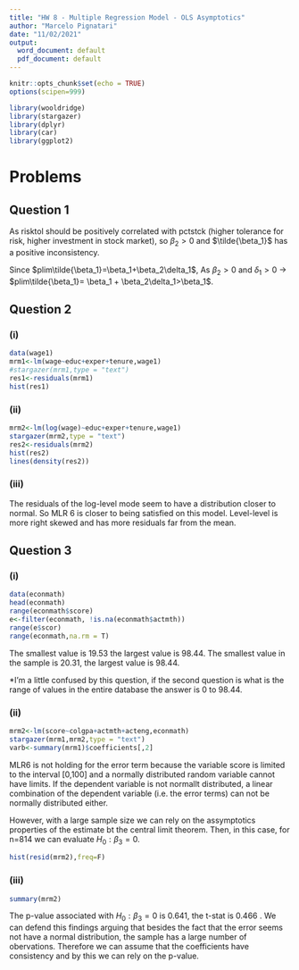```yaml
---
title: "HW 8 - Multiple Regression Model - OLS Asymptotics"
author: "Marcelo Pignatari"
date: "11/02/2021"
output:
  word_document: default
  pdf_document: default
---
```


\tableofcontents


\newpage

```r
knitr::opts_chunk$set(echo = TRUE)
options(scipen=999)
```


```r
library(wooldridge)
library(stargazer)
library(dplyr)
library(car)
library(ggplot2)
```

# Problems

## Question 1

As risktol should be positively correlated with pctstck (higher tolerance for risk, higher investment in stock market), so $\beta_2>0$ and $\tilde{\beta_1}$ has a positive inconsistency.

Since $plim\tilde{\beta_1}=\beta_1+\beta_2\delta_1$, 
As $\beta_2>0$ and $\delta_1>0$ → $plim\tilde{\beta_1}= \beta_1 + \beta_2\delta_1>\beta_1$.

## Question 2

### (i)

```r
data(wage1)
mrm1<-lm(wage~educ+exper+tenure,wage1)
#stargazer(mrm1,type = "text")
res1<-residuals(mrm1)
hist(res1)

```


### (ii)

```r
mrm2<-lm(log(wage)~educ+exper+tenure,wage1)
stargazer(mrm2,type = "text")
res2<-residuals(mrm2)
hist(res2)
lines(density(res2))
```

### (iii)

The residuals of the log-level mode seem to have a distribution closer to normal. So MLR 6 is closer to being satisfied on this model.  Level-level is more right skewed and has more residuals far from the mean. 

## Question 3

### (i)

```r
data(econmath)
head(econmath)
range(econmath$score)
e<-filter(econmath, !is.na(econmath$actmth))
range(e$scor)
range(econmath,na.rm = T)
```

The smallest value is 19.53 the largest value is 98.44.  The smallest value in the sample is 20.31, the largest value is 98.44.

*I'm a little confused by this question, if the second question is what is the range of values in the entire database the answer is 0 to 98.44.

### (ii)

```r
mrm2<-lm(score~colgpa+actmth+acteng,econmath)
stargazer(mrm1,mrm2,type = "text")
varb<-summary(mrm1)$coefficients[,2]

```

MLR6 is not holding for the error term because the variable score is limited to the interval [0,100] and a normally distributed random variable cannot have limits. If the dependent variable is not normallt distributed, a linear combination of the dependent variable (i.e. the error terms) can not be normally distributed either.

However, with a large sample size we can rely on the assymptotics properties of the estimate bt the central limit theorem. Then, in this case, for n=814 we can evaluate $H_0:\beta_3=0$.

```r
hist(resid(mrm2),freq=F)


```



### (iii) 



```r
summary(mrm2)


```

The p-value associated with $H_0:\beta_3=0$ is 0.641, the t-stat is 0.466 . We can defend this findings arguing that besides the fact that the error seems not have a normal distribution, the sample has a large number of obervations. Therefore we can assume that the coefficients have consistency and by this we can rely on the p-value.
